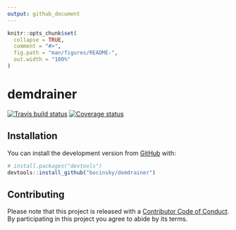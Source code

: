 ```yaml
---
output: github_document
---
```


<!-- README.md is generated from README.Rmd. Please edit that file -->

```r
knitr::opts_chunk$set(
  collapse = TRUE,
  comment = "#>",
  fig.path = "man/figures/README-",
  out.width = "100%"
)
```
# demdrainer

[![Travis build status](https://travis-ci.org/bocinsky/demdrainer.svg?branch=master)](https://travis-ci.org/bocinsky/demdrainer)
[![Coverage status](https://codecov.io/gh/bocinsky/demdrainer/branch/master/graph/badge.svg)](https://codecov.io/github/bocinsky/demdrainer?branch=master)

## Installation

You can install the development version from [GitHub](https://github.com/) with:

``` r
# install.packages("devtools")
devtools::install_github("bocinsky/demdrainer")
```

## Contributing
Please note that this project is released with a [Contributor Code of Conduct](.github/CODE_OF_CONDUCT.md). By participating in this project you agree to abide by its terms.

